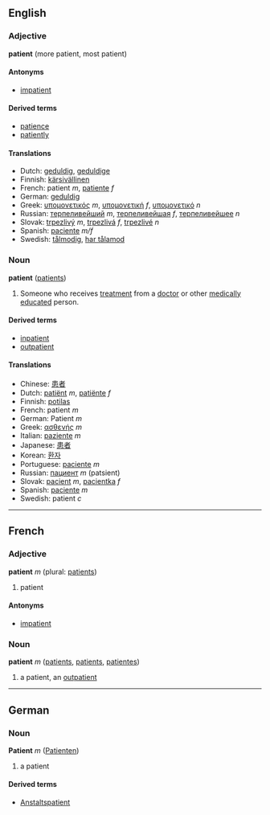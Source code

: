 ==English==
===Adjective===
'''patient''' (more patient, most patient)

====Antonyms====
*[[impatient]]

====Derived terms====
*[[patience]]
*[[patiently]]

====Translations====
*Dutch: [[geduldig]], [[geduldige]]
*Finnish: [[kärsivällinen]]
*French: patient ''m'', [[patiente]] ''f''
*German: [[geduldig]]
*Greek: [[υπομονετικός]] ''m'', [[υπομονετική]] ''f'', [[υπομονετικό]] ''n''
*Russian: [[терпеливейший]] ''m'', [[терпеливейшая]] ''f'', [[терпеливейшее]] ''n''
*Slovak: [[trpezlivý]] ''m'', [[trpezlivá]] ''f'', [[trpezlivé]] ''n''
*Spanish: [[paciente]] ''m/f''
*Swedish: [[tålmodig]], [[har tålamod]]

===Noun===
'''patient''' ([[patients]]) 

#Someone who receives [[treatment]] from a [[doctor]] or other [[medically]] [[educated]] person.

====Derived terms====
*[[inpatient]]
*[[outpatient]]

====Translations====
*Chinese: [[患者]]
*Dutch: [[patiënt]] ''m'', [[patiënte]] ''f''
*Finnish: [[potilas]]
*French: patient ''m''
*German: Patient ''m''
*Greek: [[ασθενής]] ''m''
*Italian: [[paziente]] ''m''
*Japanese: [[患者]]
*Korean: [[환자]]
*Portuguese: [[paciente]] ''m''
*Russian: [[пациент]] ''m'' (patsient)
*Slovak: [[pacient]] ''m'', [[pacientka]] ''f''
*Spanish: [[paciente]] ''m''
*Swedish: patient ''c''
----

==French==
===Adjective===
'''patient''' ''m'' (plural: [[patients]])

# patient

====Antonyms====
*[[impatient]]

===Noun===
'''patient''' ''m'' ([[patients]], [[patients]], [[patientes]])

# a patient, an [[outpatient]]

----

==German==
===Noun===
'''Patient''' ''m'' ([[Patienten]])

# a patient

====Derived terms====
*[[Anstaltspatient]]
